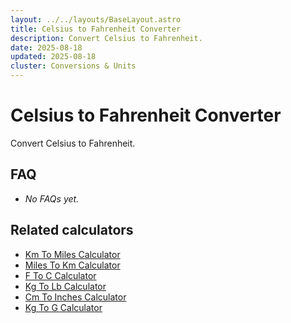 ```yaml
---
layout: ../../layouts/BaseLayout.astro
title: Celsius to Fahrenheit Converter
description: Convert Celsius to Fahrenheit.
date: 2025-08-18
updated: 2025-08-18
cluster: Conversions & Units
---
```




# Celsius to Fahrenheit Converter

Convert Celsius to Fahrenheit.

<Calculator schema={schema} />

## FAQ

- _No FAQs yet._

## Related calculators
- [Km To Miles Calculator](/calculators/km-to-miles-calculator/)
- [Miles To Km Calculator](/calculators/miles-to-km-calculator/)
- [F To C Calculator](/calculators/f-to-c-calculator/)
- [Kg To Lb Calculator](/calculators/kg-to-lb-calculator/)
- [Cm To Inches Calculator](/calculators/cm-to-inches-calculator/)
- [Kg To G Calculator](/calculators/kg-to-g-calculator/)
